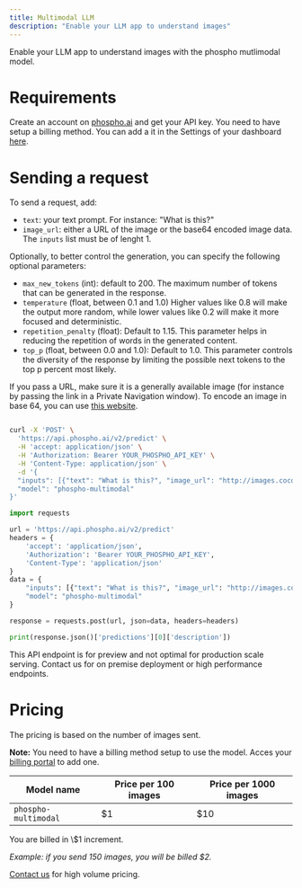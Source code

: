 ```yaml
---
title: Multimodal LLM
description: "Enable your LLM app to understand images"
---
```


Enable your LLM app to understand images with the phospho mutlimodal model.

# Requirements

Create an account on [phospho.ai](https://platform.phospho.ai) and get your API key.
You need to have setup a billing method. You can add a it in the Settings of your dashboard [here](https://platform.phospho.ai/org/settings/billing).

# Sending a request

To send a request, add:

- `text`: your text prompt. For instance: "What is this?"
- `image_url`: either a URL of the image or the base64 encoded image data.
  The `inputs` list must be of lenght 1.

Optionally, to better control the generation, you can specify the following optional parameters:

- `max_new_tokens` (int): default to 200. The maximum number of tokens that can be generated in the response.
- `temperature` (float, between 0.1 and 1.0) Higher values like 0.8 will make the output more random, while lower values like 0.2 will make it more focused and deterministic.
- `repetition_penalty` (float): Default to 1.15. This parameter helps in reducing the repetition of words in the generated content.
- `top_p` (float, between 0.0 and 1.0): Default to 1.0. This parameter controls the diversity of the response by limiting the possible next tokens to the top p percent most likely.

If you pass a URL, make sure it is a generally available image (for instance by passing the link in a Private Navigation window).
To encode an image in base 64, you can use [this website](https://base64.guru/converter/encode/image).

<CodeGroup>

```bash HTTP API

curl -X 'POST' \
  'https://api.phospho.ai/v2/predict' \
  -H 'accept: application/json' \
  -H 'Authorization: Bearer YOUR_PHOSPHO_API_KEY' \
  -H 'Content-Type: application/json' \
  -d '{
  "inputs": [{"text": "What is this?", "image_url": "http://images.cocodataset.org/val2017/000000039769.jpg"}],
  "model": "phospho-multimodal"
}'
```

```python Python
import requests

url = 'https://api.phospho.ai/v2/predict'
headers = {
    'accept': 'application/json',
    'Authorization': 'Bearer YOUR_PHOSPHO_API_KEY',
    'Content-Type': 'application/json'
}
data = {
    "inputs": [{"text": "What is this?", "image_url": "http://images.cocodataset.org/val2017/000000039769.jpg"}],
    "model": "phospho-multimodal"
}

response = requests.post(url, json=data, headers=headers)

print(response.json()['predictions'][0]['description'])

```

<Note>
  This API endpoint is for preview and not optimal for production scale serving. Contact us for on premise deployment or high performance endpoints.
</Note>

</CodeGroup>

# Pricing

The pricing is based on the number of images sent.

**Note:** You need to have a billing method setup to use the model. Acces your [billing portal](https://platform.phospho.ai/org/settings/billing) to add one.

Model name | Price per 100 images | Price per 1000 images
--- | --- | ---
`phospho-multimodal` | $1 | $10

<Info>
You are billed in \$1 increment. 

*Example: if you send 150 images, you will be billed \$2.*
</Info>

[Contact us](mailto:contact@phospho.app) for high volume pricing.
